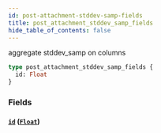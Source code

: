 ```yaml
---
id: post-attachment-stddev-samp-fields
title: post_attachment_stddev_samp_fields
hide_table_of_contents: false
---
```



aggregate stddev_samp on columns

```graphql
type post_attachment_stddev_samp_fields {
  id: Float
}
```


### Fields

#### [`id`](#) ([`Float`](../scalars/float))






